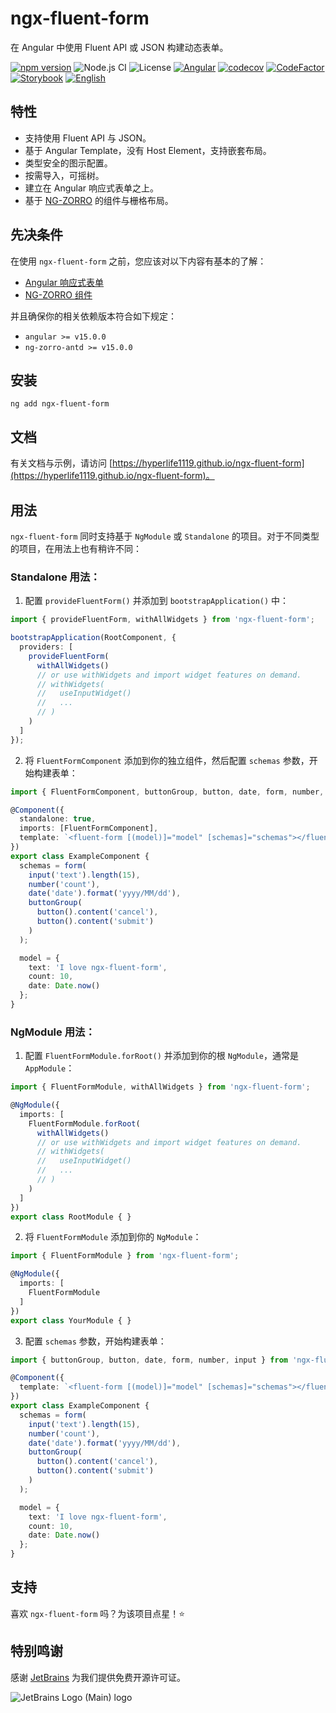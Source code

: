 
<Meta title="FluentForm/Introduce" />

# ngx-fluent-form

在 Angular 中使用 Fluent API 或 JSON 构建动态表单。

[![npm version](https://img.shields.io/npm/v/ngx-fluent-form/latest.svg)](https://npmjs.com/package/ngx-fluent-form)
![Node.js CI](https://github.com/HyperLife1119/ngx-fluent-form/workflows/Node.js%20CI/badge.svg)
![License](https://img.shields.io/badge/License-MIT-blue.svg)
[![Angular](https://img.shields.io/badge/Build%20with-Angular%20CLI-red?logo=angular)](https://www.github.com/angular/angular)
[![codecov](https://codecov.io/gh/HyperLife1119/ngx-fluent-form/branch/main/graph/badge.svg?token=070GEU44U0)](https://codecov.io/gh/HyperLife1119/ngx-fluent-form)
[![CodeFactor](https://www.codefactor.io/repository/github/hyperlife1119/ngx-fluent-form/badge)](https://www.codefactor.io/repository/github/hyperlife1119/ngx-fluent-form)
[![Storybook](https://cdn.jsdelivr.net/gh/storybookjs/brand@main/badge/badge-storybook.svg)](https://hyperlife1119.github.io/ngx-fluent-form)
[![English](https://img.shields.io/static/v1?label=English&message=en-US&color=212121)](https://github.com/HyperLife1119/ngx-fluent-form/blob/main/README.md)

## 特性

- 支持使用 Fluent API 与 JSON。
- 基于 Angular Template，没有 Host Element，支持嵌套布局。
- 类型安全的图示配置。
- 按需导入，可摇树。
- 建立在 Angular 响应式表单之上。
- 基于 [NG-ZORRO](https://ng.ant.design) 的组件与栅格布局。

## 先决条件

在使用 `ngx-fluent-form` 之前，您应该对以下内容有基本的了解：

- [Angular 响应式表单](https://angular.cn/guide/reactive-forms)
- [NG-ZORRO 组件](https://ng.ant.design)

并且确保你的相关依赖版本符合如下规定：

- `angular >= v15.0.0`
- `ng-zorro-antd >= v15.0.0`

## 安装

```shell
ng add ngx-fluent-form
```

## 文档

有关文档与示例，请访问 [https://hyperlife1119.github.io/ngx-fluent-form](https://hyperlife1119.github.io/ngx-fluent-form)。

## 用法

`ngx-fluent-form` 同时支持基于 `NgModule` 或 `Standalone` 的项目。对于不同类型的项目，在用法上也有稍许不同：

### Standalone 用法：

1. 配置 `provideFluentForm()` 并添加到 `bootstrapApplication()` 中：

```ts
import { provideFluentForm, withAllWidgets } from 'ngx-fluent-form';

bootstrapApplication(RootComponent, {
  providers: [
    provideFluentForm(
      withAllWidgets()
      // or use withWidgets and import widget features on demand.
      // withWidgets(
      //   useInputWidget()
      //   ...
      // )
    )
  ]
});
```

2. 将 `FluentFormComponent` 添加到你的独立组件，然后配置 `schemas` 参数，开始构建表单：

```ts
import { FluentFormComponent, buttonGroup, button, date, form, number, input } from 'ngx-fluent-form';

@Component({
  standalone: true,
  imports: [FluentFormComponent],
  template: `<fluent-form [(model)]="model" [schemas]="schemas"></fluent-form>`
})
export class ExampleComponent {
  schemas = form(
    input('text').length(15),
    number('count'),
    date('date').format('yyyy/MM/dd'),
    buttonGroup(
      button().content('cancel'),
      button().content('submit')
    )
  );

  model = {
    text: 'I love ngx-fluent-form',
    count: 10,
    date: Date.now()
  };
}
```

### NgModule 用法：

1. 配置 `FluentFormModule.forRoot()` 并添加到你的根 `NgModule`，通常是 `AppModule`：

```ts
import { FluentFormModule, withAllWidgets } from 'ngx-fluent-form';

@NgModule({
  imports: [
    FluentFormModule.forRoot(
      withAllWidgets()
      // or use withWidgets and import widget features on demand.
      // withWidgets(
      //   useInputWidget()
      //   ...
      // )
    )
  ]
})
export class RootModule { }
```

2. 将 `FluentFormModule` 添加到你的 `NgModule`：

```ts
import { FluentFormModule } from 'ngx-fluent-form';

@NgModule({
  imports: [
    FluentFormModule
  ]
})
export class YourModule { }
```

3. 配置 `schemas` 参数，开始构建表单：

```ts
import { buttonGroup, button, date, form, number, input } from 'ngx-fluent-form';

@Component({
  template: `<fluent-form [(model)]="model" [schemas]="schemas"></fluent-form>`
})
export class ExampleComponent {
  schemas = form(
    input('text').length(15),
    number('count'),
    date('date').format('yyyy/MM/dd'),
    buttonGroup(
      button().content('cancel'),
      button().content('submit')
    )
  );

  model = {
    text: 'I love ngx-fluent-form',
    count: 10,
    date: Date.now()
  };
}
```

## 支持

喜欢 `ngx-fluent-form` 吗？为该项目点星！⭐

## 特别鸣谢

感谢 [JetBrains](https://www.jetbrains.com/?from=ngx-fluent-form) 为我们提供免费开源许可证。

![JetBrains Logo (Main) logo](https://resources.jetbrains.com/storage/products/company/brand/logos/jb_beam.svg)
